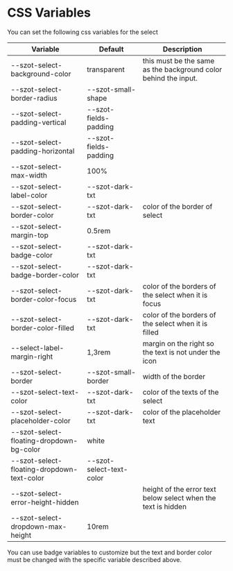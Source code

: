 
<Meta title="Components/form fields/Select/CSS Variables" />

# CSS Variables

You can set the following css variables for the select

| Variable                                   | Default                  | Description                                                     |
| ------------------------------------------ | ------------------------ | --------------------------------------------------------------- |
| --szot-select-background-color             | transparent              | this must be the same as the background color behind the input. |
| --szot-select-border-radius                | --szot-small-shape       |                                                                 |
| --szot-select-padding-vertical             | --szot-fields-padding    |                                                                 |
| --szot-select-padding-horizontal           | --szot-fields-padding    |                                                                 |
| --szot-select-max-width                    | 100%                     |                                                                 |
| --szot-select-label-color                  | --szot-dark-txt          |                                                                 |
| --szot-select-border-color                 | --szot-dark-txt          | color of the border of select                                   |
| --szot-select-margin-top                   | 0.5rem                   |                                                                 |
| --szot-select-badge-color                  | --szot-dark-txt          |                                                                 |
| --szot-select-badge-border-color           | --szot-dark-txt          |                                                                 |
| --szot-select-border-color-focus           | --szot-dark-txt          | color of the borders of the select when it is focus             |
| --szot-select-border-color-filled          | --szot-dark-txt          | color of the borders of the select when it is filled            |
| --select-label-margin-right                | 1,3rem                   | margin on the right so the text is not under the icon           |
| --szot-select-border                       | --szot-small-border      | width of the border                                             |
| --szot-select-text-color                   | --szot-dark-txt          | color of the texts of the select                                |
| --szot-select-placeholder-color            | --szot-dark-txt          | color of the placeholder text                                   |
| --szot-select-floating-dropdown-bg-color   | white                    |                                                                 |
| --szot-select-floating-dropdown-text-color | --szot-select-text-color |                                                                 |
| --szot-select-error-height-hidden          |                          | height of the error text below select when the text is hidden   |
| --szot-select-dropdown-max-height          | 10rem                    |                                                                 |

You can use badge variables to customize but the text and border color must be changed with the
specific variable described above.
